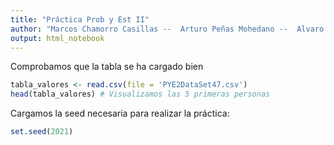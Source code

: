 ---
title: "Práctica Prob y Est II"
author: "Marcos Chamorro Casillas --  Arturo Peñas Mohedano --  Alvaro Adanez Huecas -- Tino (Pon tus apellidos)"
output: html_notebook
---

Comprobamos que la tabla se ha cargado bien

```{r Mostrar la tabla, echo = TRUE}
tabla_valores <- read.csv(file = 'PYE2DataSet47.csv')
head(tabla_valores) # Visualizamos las 5 primeras personas
```

Cargamos la seed necesaria para realizar la práctica:

```{r cargar la seed, echo = TRUE}
set.seed(2021)
```

